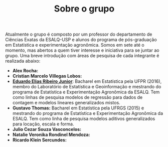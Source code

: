% Sobre o grupo

Atualmente o grupo é composto por um professor do departamento de
Ciências Exatas da ESALQ-USP e alunos do programa de pós-graduação em
Estatística e experimentação agronômica. Somos em sete até o momento,
mas abertos a quem tiver interesse e iniciativa para se juntar ao
grupo. Uma breve introdução com áreas de pesquisa de cada integrante é
realizada abaixo:

* **Alex Rocha:**
* **Cristian Marcelo Villegas Lobos:**
* [**Eduardo Elias Ribeiro Junior**][eduardo]: Bacharel em Estatística pela
  UFPR (2016), membro do Laboratório de Estatística e Geoinformação e
  mestrando do programa de Estatística e Experimentação Agronômica da
  ESALQ. Tem como linhas de pesquisa modelos de regressão para dados de
  contagem e modelos lineares generalizados mistos.
* **Gustavo Thomas:** Bacharel em Estatística pela UFRGS (2015) e mestrando do programa de Estatística e Experimentação Agronômica da ESALQ\USP. Tem como linha de pesquisa modelos aditivos generalizados para locação, escala e forma.
* **Julio Cezar Souza Vasconcelos:**
* **Natalie Veronika Rondinel Mendoza:**
* **Ricardo Klein Sercundes:**

<!--------------------------------------------- -->
<!-- Links -->
[eduardo]: https://jreduardo.github.io/about/
